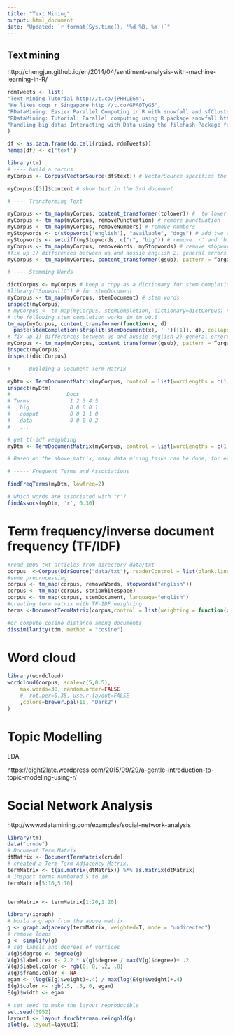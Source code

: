 ---
title: "Text Mining"
output: html_document
date: "Updated: `r format(Sys.time(), '%d %B, %Y')`"
---


## Text mining

http://chengjun.github.io/en/2014/04/sentiment-analysis-with-machine-learning-in-R/

```r
rdmTweets <- list(
"Text Mining Tutorial http://t.co/jPHHLEGm",
"He likes dogs r Singapore http://t.co/GPA0TyG5",
"RDataMining: Easier Parallel Computing in R with snowfall and sfCluster http://t.co/BPcinvzK",
"RDataMining: Tutorial: Parallel computing using R package snowfall http://t.co/CHBCyr76",
"handling big data: Interacting with Data using the filehash Package for R http://t.co/7RB3sChx"
)

df <- as.data.frame(do.call(rbind, rdmTweets))
names(df) <- c('text')

library(tm)
# ---- build a corpus
myCorpus <- Corpus(VectorSource(df$text)) # VectorSource specifies the text source

myCorpus[[3]]$content # show text in the 3rd document

# ---- Transforming Text

myCorpus <- tm_map(myCorpus, content_transformer(tolower)) #  to lower case
myCorpus <- tm_map(myCorpus, removePunctuation) # remove punctuation
myCorpus <- tm_map(myCorpus, removeNumbers) # remove numbers
myStopwords <- c(stopwords('english'), "available", "dogs") # add two additional stopwords
myStopwords <- setdiff(myStopwords, c("r", "big")) # remove 'r' and 'big' from stopwords
myCorpus <- tm_map(myCorpus, removeWords, myStopwords) # remove stopwords
#fix up 1) differences between us and aussie english 2) general errors
myCorpus <- tm_map(myCorpus, content_transformer(gsub), pattern = “organiz”, replacement = “organ”)

# ---- Stemming Words

dictCorpus <- myCorpus # keep a copy as a dictionary for stem completion
#library("SnowballC") # for stemDocument
myCorpus <- tm_map(myCorpus, stemDocument) # stem words
inspect(myCorpus)
# myCorpus <- tm_map(myCorpus, stemCompletion, dictionary=dictCorpus) # stem completion
# the following stem completion works in tm v0.6 
tm_map(myCorpus, content_transformer(function(x, d)
  paste(stemCompletion(strsplit(stemDocument(x), ' ')[[1]], d), collapse = ' ')), dictCorpus)
# fix up 1) differences between us and aussie english 2) general errors
myCorpus <- tm_map(myCorpus, content_transformer(gsub), pattern = “organiz”, replacement = “organ”)
inspect(myCorpus)
inspect(dictCorpus)

# ---- Building a Document-Term Matrix

myDtm <- TermDocumentMatrix(myCorpus, control = list(wordLengths = c(1, Inf)))
inspect(myDtm)
#                  Docs
# Terms             1 2 3 4 5
#   big             0 0 0 0 1
#   comput          0 0 1 1 0
#   data            0 0 0 0 2  
#   ...

# get tf-idf weighting 
myDtm <- TermDocumentMatrix(myCorpus, control = list(wordLengths = c(1, Inf), weighting = function(x) weightTfIdf(x, normalize = FALSE)))

# Based on the above matrix, many data mining tasks can be done, for example, clustering, classification and association analysis.

# ----- Frequent Terms and Associations

findFreqTerms(myDtm, lowfreq=2)

# which words are associated with "r"?
findAssocs(myDtm, 'r', 0.30)
```
# Term frequency/inverse document frequency (TF/IDF)

```r
#read 1000 txt articles from directory data/txt
corpus  <-Corpus(DirSource("data/txt"), readerControl = list(blank.lines.skip=TRUE));
#some preprocessing
corpus <- tm_map(corpus, removeWords, stopwords("english"))
corpus <- tm_map(corpus, stripWhitespace)
corpus <- tm_map(corpus, stemDocument, language="english")
#creating term matrix with TF-IDF weighting
terms <-DocumentTermMatrix(corpus,control = list(weighting = function(x) weightTfIdf(x, normalize = FALSE)))

#or compute cosine distance among documents
dissimilarity(tdm, method = "cosine")
```
# Word cloud

```r
library(wordcloud)
wordcloud(corpus, scale=c(5,0.5), 
    max.words=30, random.order=FALSE
    #, rot.per=0.35, use.r.layout=FALSE
    ,colors=brewer.pal(10, "Dark2")
)
```

# Topic Modelling

LDA

https://eight2late.wordpress.com/2015/09/29/a-gentle-introduction-to-topic-modeling-using-r/


# Social Network Analysis

http://www.rdatamining.com/examples/social-network-analysis

```{r, warning=F}

library(tm)
data("crude")
# Document Term Matrix
dtMatrix <- DocumentTermMatrix(crude)
# created a Term-Term Adjacency Matrix.
termMatrix <- t(as.matrix(dtMatrix)) %*% as.matrix(dtMatrix) 
# inspect terms numbered 5 to 10
termMatrix[5:10,5:10]


termMatrix <- termMatrix[1:20,1:20]

library(igraph)
# build a graph from the above matrix
g <- graph.adjacency(termMatrix, weighted=T, mode = "undirected")
# remove loops
g <- simplify(g)
# set labels and degrees of vertices
V(g)$degree <- degree(g)
V(g)$label.cex <- 2.2 * V(g)$degree / max(V(g)$degree)+ .2
V(g)$label.color <- rgb(0, 0, .2, .8)
V(g)$frame.color <- NA
egam <- (log(E(g)$weight)+.4) / max(log(E(g)$weight)+.4)
E(g)$color <- rgb(.5, .5, 0, egam)
E(g)$width <- egam

# set seed to make the layout reproducible
set.seed(3952)
layout1 <- layout.fruchterman.reingold(g)
plot(g, layout=layout1)

```

